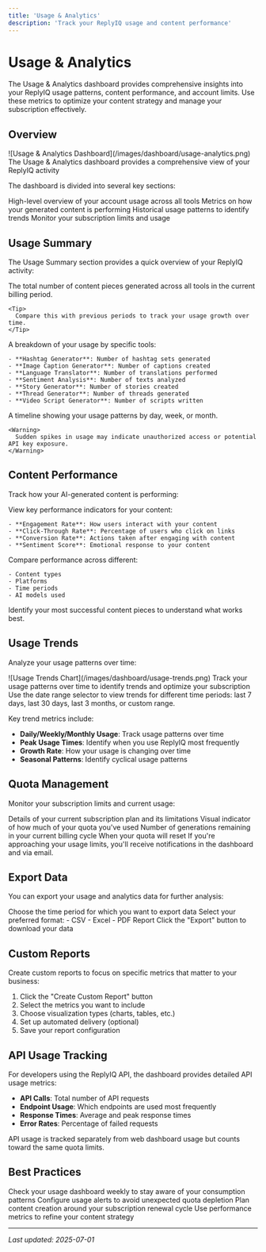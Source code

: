 ```yaml
---
title: 'Usage & Analytics'
description: 'Track your ReplyIQ usage and content performance'
---
```


# Usage & Analytics

The Usage & Analytics dashboard provides comprehensive insights into your ReplyIQ usage patterns, content performance, and account limits. Use these metrics to optimize your content strategy and manage your subscription effectively.

## Overview

<Frame>
  ![Usage & Analytics Dashboard](/images/dashboard/usage-analytics.png)
  <Caption>The Usage & Analytics dashboard provides a comprehensive view of your ReplyIQ activity</Caption>
</Frame>

The dashboard is divided into several key sections:

<CardGroup cols={2}>
  <Card title="Usage Summary" icon="chart-pie">
    High-level overview of your account usage across all tools
  </Card>
  <Card title="Content Performance" icon="chart-line">
    Metrics on how your generated content is performing
  </Card>
  <Card title="Usage Trends" icon="chart-bar">
    Historical usage patterns to identify trends
  </Card>
  <Card title="Quota Management" icon="gauge">
    Monitor your subscription limits and usage
  </Card>
</CardGroup>

## Usage Summary

The Usage Summary section provides a quick overview of your ReplyIQ activity:

<AccordionGroup>
  <Accordion title="Total Generations">
    The total number of content pieces generated across all tools in the current billing period.
    
    <Tip>
      Compare this with previous periods to track your usage growth over time.
    </Tip>
  </Accordion>
  
  <Accordion title="Tool Breakdown">
    A breakdown of your usage by specific tools:
    
    - **Hashtag Generator**: Number of hashtag sets generated
    - **Image Caption Generator**: Number of captions created
    - **Language Translator**: Number of translations performed
    - **Sentiment Analysis**: Number of texts analyzed
    - **Story Generator**: Number of stories created
    - **Thread Generator**: Number of threads generated
    - **Video Script Generator**: Number of scripts written
  </Accordion>
  
  <Accordion title="Usage by Time">
    A timeline showing your usage patterns by day, week, or month.
    
    <Warning>
      Sudden spikes in usage may indicate unauthorized access or potential API key exposure.
    </Warning>
  </Accordion>
</AccordionGroup>

## Content Performance

Track how your AI-generated content is performing:

<Steps>
  <Step title="Performance Metrics">
    View key performance indicators for your content:
    
    - **Engagement Rate**: How users interact with your content
    - **Click-Through Rate**: Percentage of users who click on links
    - **Conversion Rate**: Actions taken after engaging with content
    - **Sentiment Score**: Emotional response to your content
  </Step>
  
  <Step title="Content Comparison">
    Compare performance across different:
    
    - Content types
    - Platforms
    - Time periods
    - AI models used
  </Step>
  
  <Step title="Top Performing Content">
    Identify your most successful content pieces to understand what works best.
  </Step>
</Steps>

## Usage Trends

Analyze your usage patterns over time:

<Frame>
  ![Usage Trends Chart](/images/dashboard/usage-trends.png)
  <Caption>Track your usage patterns over time to identify trends and optimize your subscription</Caption>
</Frame>

<Tip>
  Use the date range selector to view trends for different time periods: last 7 days, last 30 days, last 3 months, or custom range.
</Tip>

Key trend metrics include:

- **Daily/Weekly/Monthly Usage**: Track usage patterns over time
- **Peak Usage Times**: Identify when you use ReplyIQ most frequently
- **Growth Rate**: How your usage is changing over time
- **Seasonal Patterns**: Identify cyclical usage patterns

## Quota Management

Monitor your subscription limits and current usage:

<CardGroup cols={2}>
  <Card title="Current Plan" icon="id-card">
    Details of your current subscription plan and its limitations
  </Card>
  <Card title="Usage Percentage" icon="battery-half">
    Visual indicator of how much of your quota you've used
  </Card>
  <Card title="Remaining Credits" icon="coins">
    Number of generations remaining in your current billing cycle
  </Card>
  <Card title="Renewal Date" icon="calendar">
    When your quota will reset
  </Card>
</CardGroup>

<Warning>
  If you're approaching your usage limits, you'll receive notifications in the dashboard and via email.
</Warning>

## Export Data

You can export your usage and analytics data for further analysis:

<Steps>
  <Step title="Select Date Range">
    Choose the time period for which you want to export data
  </Step>
  
  <Step title="Choose Export Format">
    Select your preferred format:
    - CSV
    - Excel
    - PDF Report
  </Step>
  
  <Step title="Download">
    Click the "Export" button to download your data
  </Step>
</Steps>

## Custom Reports

Create custom reports to focus on specific metrics that matter to your business:

1. Click the "Create Custom Report" button
2. Select the metrics you want to include
3. Choose visualization types (charts, tables, etc.)
4. Set up automated delivery (optional)
5. Save your report configuration

## API Usage Tracking

For developers using the ReplyIQ API, the dashboard provides detailed API usage metrics:

- **API Calls**: Total number of API requests
- **Endpoint Usage**: Which endpoints are used most frequently
- **Response Times**: Average and peak response times
- **Error Rates**: Percentage of failed requests

<Info>
  API usage is tracked separately from web dashboard usage but counts toward the same quota limits.
</Info>

## Best Practices

<CardGroup cols={2}>
  <Card title="Regular Monitoring" icon="eye">
    Check your usage dashboard weekly to stay aware of your consumption patterns
  </Card>
  <Card title="Set Alerts" icon="bell">
    Configure usage alerts to avoid unexpected quota depletion
  </Card>
  <Card title="Optimize High-Usage Periods" icon="calendar-check">
    Plan content creation around your subscription renewal cycle
  </Card>
  <Card title="Analyze Performance" icon="magnifying-glass-chart">
    Use performance metrics to refine your content strategy
  </Card>
</CardGroup>

---

_Last updated: 2025-07-01_